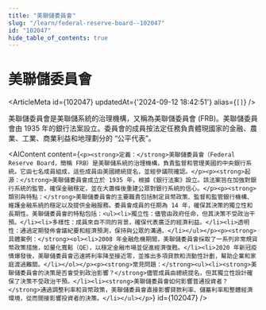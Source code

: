 ```yaml
---
title: "美聯儲委員會"
slug: "/learn/federal-reserve-board--102047"
id: "102047"
hide_table_of_contents: true
---
```



# 美聯儲委員會

<ArticleMeta id={102047} updatedAt={'2024-09-12 18:42:51'} alias={`[]`} />
<div className='border-solid border-b border-t-0 my-4 border-[var(--ifm-color-gray-300)]' />

美聯儲委員會是美聯儲系統的治理機構，又稱為美聯儲委員會 (FRB)。美聯儲委員會由 1935 年的銀行法案設立。委員會的成員按法定任務負責體現國家的金融、農業、工業、商業利益和地理劃分的 “公平代表”。

<AIContent content={`<p><strong>定義：</strong>美聯儲委員會（Federal Reserve Board，簡稱 FRB）是美聯儲系統的治理機構，負責監督和管理美國的中央銀行系統。它由七名成員組成，這些成員由美國總統提名，並經參議院確認。</p><p><strong>起源：</strong>美聯儲委員會成立於 1935 年，根據《銀行法案》設立。該法案旨在加強對銀行系統的監管，確保金融穩定，並在大蕭條後重建公眾對銀行系統的信心。</p><p><strong>類別與特點：</strong>美聯儲委員會的主要職責包括制定貨幣政策、監督和監管銀行機構、維護金融系統的穩定以及提供金融服務。委員會成員的任期為 14 年，確保其決策的獨立性和長期性。美聯儲委員會的特點包括：<ul><li>獨立性：儘管由政府任命，但其決策不受政治干預。</li><li>多樣性：成員來自不同的背景，確保代表廣泛的經濟利益。</li><li>透明性：通過定期發佈會議紀要和經濟預測，保持與公眾的溝通。</li></ul></p><p><strong>具體案例：</strong><ol><li>2008 年金融危機期間，美聯儲委員會採取了一系列非常規貨幣政策措施，如量化寬鬆（QE），以穩定金融市場並促進經濟復甦。</li><li>2020 年新冠疫情爆發後，美聯儲委員會迅速將利率降至接近零，並推出多項貸款和流動性計劃，幫助企業和家庭渡過難關。</li></ol></p><p><strong>常見問題：</strong><ul><li><strong>美聯儲委員會的決策是否會受到政治影響？</strong>儘管成員由總統提名，但其獨立性設計確保了決策不受政治干預。</li><li><strong>美聯儲委員會如何影響普通投資者？</strong>通過調整利率和貨幣政策，美聯儲委員會直接影響貸款利率、儲蓄利率和整體經濟環境，從而間接影響投資者的決策。</li></ul></p>`} id={102047} />
